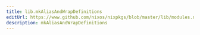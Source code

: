 ```yaml
---
title: lib.mkAliasAndWrapDefinitions
editUrl: https://www.github.com/nixos/nixpkgs/blob/master/lib/modules.nix#L1050C31
description: mkAliasAndWrapDefinitions
---
```




<LinkCard
    title="Contribute Now!"
    description="API Documentation is done in our source code"
    href="https://www.github.com/nixos/nixpkgs/blob/master/lib/modules.nix#L1050C31"
/>

